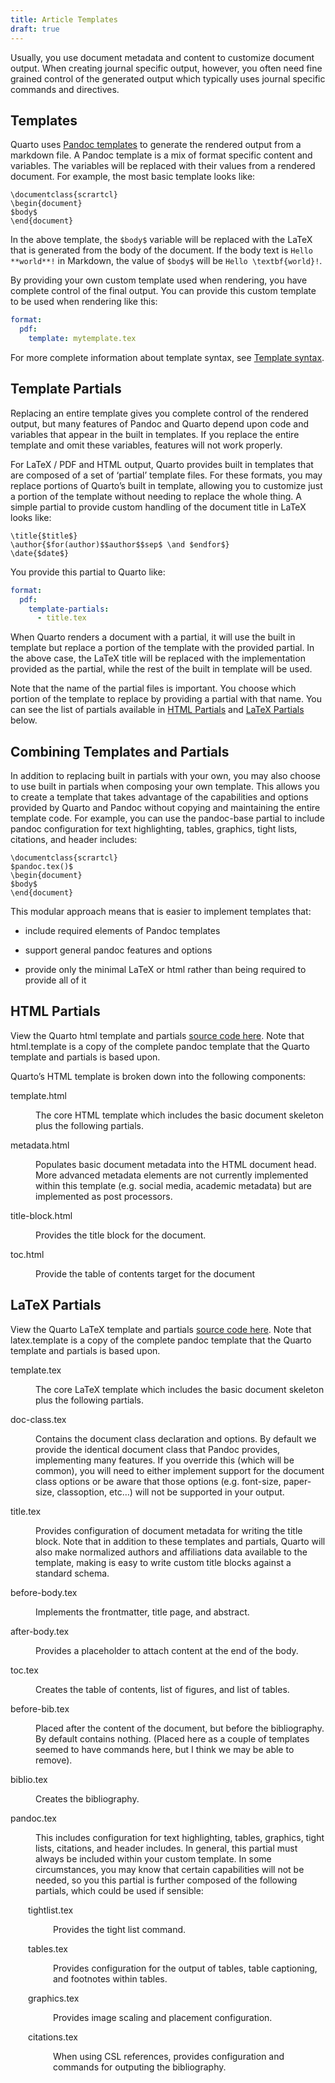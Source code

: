 ```yaml
---
title: Article Templates
draft: true
---
```


Usually, you use document metadata and content to customize document output. When creating journal specific output, however, you often need fine grained control of the generated output which typically uses journal specific commands and directives.

## Templates

Quarto uses [Pandoc templates](https://pandoc.org/MANUAL.html#templates) to generate the rendered output from a markdown file. A Pandoc template is a mix of format specific content and variables. The variables will be replaced with their values from a rendered document. For example, the most basic template looks like:

``` .latex
\documentclass{scrartcl}
\begin{document}
$body$
\end{document}
```

In the above template, the `$body$` variable will be replaced with the LaTeX that is generated from the body of the document. If the body text is `Hello **world**!` in Markdown, the value of `$body$` will be `Hello \textbf{world}!`.

By providing your own custom template used when rendering, you have complete control of the final output. You can provide this custom template to be used when rendering like this:

``` yaml
format:
  pdf:
    template: mytemplate.tex
```

For more complete information about template syntax, see [Template syntax](https://pandoc.org/MANUAL.html#template-syntax).

## Template Partials

Replacing an entire template gives you complete control of the rendered output, but many features of Pandoc and Quarto depend upon code and variables that appear in the built in templates. If you replace the entire template and omit these variables, features will not work properly.

For LaTeX / PDF and HTML output, Quarto provides built in templates that are composed of a set of 'partial' template files. For these formats, you may replace portions of Quarto's built in template, allowing you to customize just a portion of the template without needing to replace the whole thing. A simple partial to provide custom handling of the document title in LaTeX looks like:

``` .latex
\title{$title$}
\author{$for(author)$$author$$sep$ \and $endfor$}
\date{$date$}
```

You provide this partial to Quarto like:

``` yaml
format:
  pdf:
    template-partials:
      - title.tex
```

When Quarto renders a document with a partial, it will use the built in template but replace a portion of the template with the provided partial. In the above case, the LaTeX title will be replaced with the implementation provided as the partial, while the rest of the built in template will be used.

Note that the name of the partial files is important. You choose which portion of the template to replace by providing a partial with that name. You can see the list of partials available in [HTML Partials] and [LaTeX Partials] below.

## Combining Templates and Partials

In addition to replacing built in partials with your own, you may also choose to use built in partials when composing your own template. This allows you to create a template that takes advantage of the capabilities and options provided by Quarto and Pandoc without copying and maintaining the entire template code. For example, you can use the pandoc-base partial to include pandoc configuration for text highlighting, tables, graphics, tight lists, citations, and header includes:

``` .latex
\documentclass{scrartcl}
$pandoc.tex()$
\begin{document}
$body$
\end{document}
```

This modular approach means that is easier to implement templates that:

-   include required elements of Pandoc templates

-   support general pandoc features and options

-   provide only the minimal LaTeX or html rather than being required to provide all of it

## HTML Partials

View the Quarto html template and partials [source code here](https://github.com/quarto-dev/quarto-cli/tree/main/src/resources/formats/html/pandoc). Note that html.template is a copy of the complete pandoc template that the Quarto template and partials is based upon.

Quarto's HTML template is broken down into the following components:

template.html

:   The core HTML template which includes the basic document skeleton plus the following partials.

metadata.html

:   Populates basic document metadata into the HTML document head. More advanced metadata elements are not currently implemented within this template (e.g. social media, academic metadata) but are implemented as post processors.

title-block.html

:   Provides the title block for the document. 

toc.html

:   Provide the table of contents target for the document

## LaTeX Partials

View the Quarto LaTeX template and partials [source code here](https://github.com/quarto-dev/quarto-cli/tree/main/src/resources/formats/pdf/pandoc). Note that latex.template is a copy of the complete pandoc template that the Quarto template and partials is based upon.

template.tex

:   The core LaTeX template which includes the basic document skeleton plus the following partials.

doc-class.tex

:   Contains the document class declaration and options. By default we provide the identical document class that Pandoc provides, implementing many features. If you override this (which will be common), you will need to either implement support for the document class options or be aware that those options (e.g. font-size, paper-size, classoption, etc...) will not be supported in your output.

title.tex

:   Provides configuration of document metadata for writing the title block. Note that in addition to these templates and partials, Quarto will also make normalized authors and affiliations data available to the template, making is easy to write custom title blocks against a standard schema.

before-body.tex

:   Implements the frontmatter, title page, and abstract.

after-body.tex

:   Provides a placeholder to attach content at the end of the body.

toc.tex

:   Creates the table of contents, list of figures, and list of tables.

before-bib.tex

:   Placed after the content of the document, but before the bibliography. By default contains nothing. (Placed here as a couple of templates seemed to have commands here, but I think we may be able to remove).

biblio.tex

:   Creates the bibliography.

pandoc.tex

:   This includes configuration for text highlighting, tables, graphics, tight lists, citations, and header includes. In general, this partial must always be included within your custom template. In some circumstances, you may know that certain capabilities will not be needed, so you this partial is further composed of the following partials, which could be used if sensible:

::: {style="margin-left: 2em;"}

tightlist.tex

:   Provides the tight list command.

tables.tex

:   Provides configuration for the output of tables, table captioning, and footnotes within tables.

graphics.tex

:   Provides image scaling and placement configuration.

citations.tex

:   When using CSL references, provides configuration and commands for outputing the bibliography.
:::
